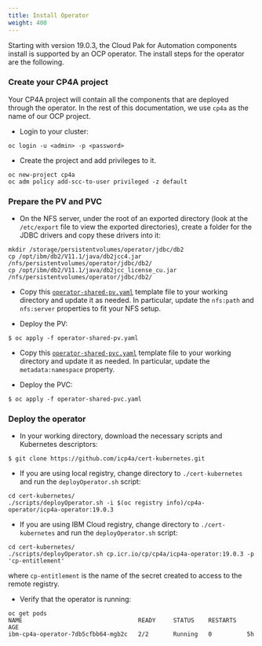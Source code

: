 ```yaml
---
title: Install Operator
weight: 400
---
```


Starting with version 19.0.3, the Cloud Pak for Automation components install is supported by an OCP operator.
The install steps for the operator are the following.

### Create your CP4A project
Your CP4A project will contain all the components that are deployed through the operator.
In the rest of this documentation, we use `cp4a` as the name of our OCP project.

- Login to your cluster:
```
oc login -u <admin> -p <password>
```

- Create the project and add privileges to it. 
```
oc new-project cp4a
oc adm policy add-scc-to-user privileged -z default
```

### Prepare the PV and PVC

- On the NFS server, under the root of an exported directory (look at the `/etc/export` file to view the exported directories), create a folder for the JDBC drivers and copy these drivers into it:
```
mkdir /storage/persistentvolumes/operator/jdbc/db2
cp /opt/ibm/db2/V11.1/java/db2jcc4.jar /nfs/persistentvolumes/operator/jdbc/db2/
cp /opt/ibm/db2/V11.1/java/db2jcc_license_cu.jar /nfs/persistentvolumes/operator/jdbc/db2/
```

- Copy this [`operator-shared-pv.yaml`](/assets/automation/operator/operator-shared-pv.yaml) template file to your working directory and update it as needed. In particular, update the `nfs:path` and `nfs:server` properties to fit your NFS setup.

- Deploy the PV:
```
$ oc apply -f operator-shared-pv.yaml
```

- Copy this [`operator-shared-pvc.yaml`](/assets/automation/operator/operator-shared-pvc.yaml) template file to your working directory and update it as needed. In particular, update the `metadata:namespace` property.

- Deploy the PVC:
```
$ oc apply -f operator-shared-pvc.yaml
```

### Deploy the operator

- In your working directory, download the necessary scripts and Kubernetes descriptors:
```
$ git clone https://github.com/icp4a/cert-kubernetes.git
```

- If you are using local registry, change directory to `./cert-kubernetes` and run the `deployOperator.sh` script:
```
cd cert-kubernetes/
./scripts/deployOperator.sh -i $(oc registry info)/cp4a-operator/icp4a-operator:19.0.3
```

- If you are using IBM Cloud registry, change directory to `./cert-kubernetes` and run the `deployOperator.sh` script:
```
cd cert-kubernetes/
./scripts/deployOperator.sh cp.icr.io/cp/cp4a/icp4a-operator:19.0.3 -p 'cp-entitlement'
```
where `cp-entitlement` is the name of the secret created to access to the remote registry.

- Verify that the operator is running:
```
oc get pods
NAME                                 READY     STATUS    RESTARTS   AGE
ibm-cp4a-operator-7db5cfbb64-mgb2c   2/2       Running   0          5h
```
